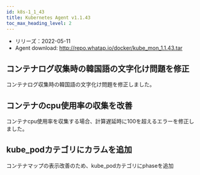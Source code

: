 ```yaml
---
id: k8s-1_1_43
title: Kubernetes Agent v1.1.43
toc_max_heading_level: 2
---
```



-   リリーズ：2022-05-11
-   Agent download: http://repo.whatap.io/docker/kube_mon_1.1.43.tar

## コンテナログ収集時の韓国語の文字化け問題を修正

コンテナログ収集時の韓国語の文字化け問題を修正しました。 

## コンテナのcpu使用率の収集を改善

コンテナcpu使用率を収集する場合、計算遅延時に100を超えるエラーを修正しました。 

## kube_podカテゴリにカラムを追加

コンテナマップの表示改善のため、kube_podカテゴリにphaseを追加
